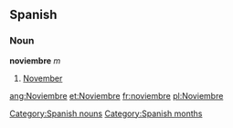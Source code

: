 == Spanish == 
=== Noun === 
'''noviembre''' ''m'' 
# [[November]] 
[[Category:Spanish nouns]]
[[Category:Spanish months]]

[[ang:Noviembre]]
[[et:Noviembre]]
[[fr:noviembre]]
[[pl:Noviembre]]